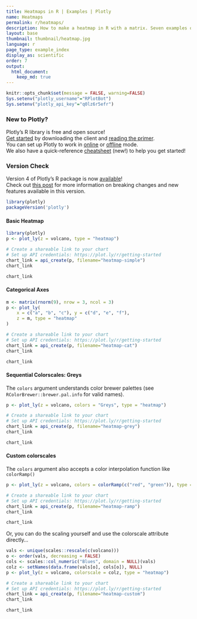 ```yaml
---
title: Heatmaps in R | Examples | Plotly
name: Heatmaps
permalink: r/heatmaps/
description: How to make a heatmap in R with a matrix. Seven examples of colored and labeled heatmaps with custom colorscales.
layout: base
thumbnail: thumbnail/heatmap.jpg
language: r
page_type: example_index
display_as: scientific
order: 7
output:
  html_document:
    keep_md: true
---
```


```r
knitr::opts_chunk$set(message = FALSE, warning=FALSE)
Sys.setenv("plotly_username"="RPlotBot")
Sys.setenv("plotly_api_key"="q0lz6r5efr")
```
### New to Plotly?

Plotly's R library is free and open source!<br>
[Get started](https://plot.ly/r/getting-started/) by downloading the client and [reading the primer](https://plot.ly/r/getting-started/).<br>
You can set up Plotly to work in [online](https://plot.ly/r/getting-started/#hosting-graphs-in-your-online-plotly-account) or [offline](https://plot.ly/r/offline/) mode.<br>
We also have a quick-reference [cheatsheet](https://images.plot.ly/plotly-documentation/images/r_cheat_sheet.pdf) (new!) to help you get started!

### Version Check

Version 4 of Plotly's R package is now [available](https://plot.ly/r/getting-started/#installation)!<br>
Check out [this post](http://moderndata.plot.ly/upgrading-to-plotly-4-0-and-above/) for more information on breaking changes and new features available in this version.
```r
library(plotly)
packageVersion('plotly')
```

#### Basic Heatmap

```r
library(plotly)
p <- plot_ly(z = volcano, type = "heatmap")

# Create a shareable link to your chart
# Set up API credentials: https://plot.ly/r/getting-started
chart_link = api_create(p, filename="heatmap-simple")
chart_link
```

```r
chart_link
```


#### Categorical Axes

```r
m <- matrix(rnorm(9), nrow = 3, ncol = 3)
p <- plot_ly(
	x = c("a", "b", "c"), y = c("d", "e", "f"),
	z = m, type = "heatmap"
)

# Create a shareable link to your chart
# Set up API credentials: https://plot.ly/r/getting-started
chart_link = api_create(p, filename="heatmap-cat")
chart_link
```

```r
chart_link
```

#### Sequential Colorscales: Greys

The `colors` argument understands color brewer palettes (see `RColorBrewer::brewer.pal.info` for valid names).

```r
p <- plot_ly(z = volcano, colors = "Greys", type = "heatmap")

# Create a shareable link to your chart
# Set up API credentials: https://plot.ly/r/getting-started
chart_link = api_create(p, filename="heatmap-grey")
chart_link
```

```r
chart_link
```

#### Custom colorscales

The `colors` argument also accepts a color interpolation function like `colorRamp()`

```r
p <- plot_ly(z = volcano, colors = colorRamp(c("red", "green")), type = "heatmap")

# Create a shareable link to your chart
# Set up API credentials: https://plot.ly/r/getting-started
chart_link = api_create(p, filename="heatmap-ramp")
chart_link
```

```r
chart_link
```

Or, you can do the scaling yourself and use the colorscale attribute directly...

```r
vals <- unique(scales::rescale(c(volcano)))
o <- order(vals, decreasing = FALSE)
cols <- scales::col_numeric("Blues", domain = NULL)(vals)
colz <- setNames(data.frame(vals[o], cols[o]), NULL)
p <- plot_ly(z = volcano, colorscale = colz, type = "heatmap")

# Create a shareable link to your chart
# Set up API credentials: https://plot.ly/r/getting-started
chart_link = api_create(p, filename="heatmap-custom")
chart_link
```

```r
chart_link
```

